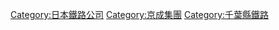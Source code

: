 {{Commonscat|Shin-Keisei Electric Railway}}
{{catmore}}
{{DEFAULTSORT:Shin-Keisei Electric Railway}}
[[Category:日本鐵路公司|Category:日本鐵路公司]]
[[Category:京成集團|Category:京成集團]]
[[Category:千葉縣鐵路|Category:千葉縣鐵路]]